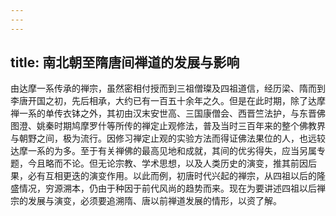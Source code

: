 ```yaml
---
---
---
```

title: 南北朝至隋唐间禅道的发展与影响
---




由达摩一系传承的禅宗，虽然密相付授而到三祖僧璨及四祖道信，经历梁、隋而到李唐开国之初，先后相承，大约已有一百五十余年之久。但是在此时期，除了达摩禅一系的单传衣钵之外，其初由汉末安世高、三国康僧会、西晋竺法护，与东晋佛图澄、姚秦时期鸠摩罗什等所传的禅定止观修法，普及当时三百年来的整个佛教界与朝野之间，极为流行。因修习禅定止观的实验方法而得证佛法果位的人，也远较达摩一系的为多。至于有关禅佛的最高见地和成就，其间的优劣得失，应当另属专题，今且略而不论。但无论宗教、学术思想，以及人类历史的演变，推其前因后果，必有互相更迭的演变作用。以此而例，初唐时代兴起的禅宗，从四祖以后的隆盛情况，穷源溯本，仍由于种因于前代风尚的趋势而来。现在为要讲述四祖以后禅宗的发展与演变，必须要追溯隋、唐以前禅道发展的情形，以资了解。